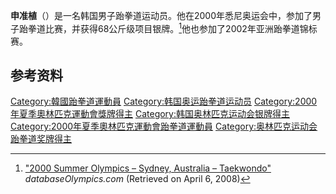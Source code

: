 {{Infobox sportsperson
| name           = 申准植
| sport          = [[跆拳道|跆拳道]]
| show-medals    = yes
| medaltemplates = 
{{MedalSilver| [[2000年夏季奥林匹克运动会|2000年 悉尼]]|[[2000年夏季奥林匹克运动会跆拳道比赛|68公斤]]}}
}}

'''申准植'''（{{bd|1980年|1月13日||}}）是一名韩国男子跆拳道运动员。他在2000年悉尼奥运会中，参加了男子跆拳道比赛，并获得68公斤级项目银牌。<ref name=db-ol-TKD2000>[http://www.databaseolympics.com/games/gamessport.htm?g=25&sp=TKD "2000 Summer Olympics – Sydney, Australia – Taekwondo"] {{webarchive|url=https://web.archive.org/web/20080823081100/http://www.databaseolympics.com/games/gamessport.htm?g=25&sp=TKD |date=2008-08-23 }} ''databaseOlympics.com'' (Retrieved on April 6, 2008)</ref>他也参加了2002年亚洲跆拳道锦标赛。

==参考资料==
{{reflist}}
{{DEFAULTSORT:Sin Joon-sik}}
[[Category:韓國跆拳道運動員|Category:韓國跆拳道運動員]]
[[Category:韩国奥运跆拳道运动员|Category:韩国奥运跆拳道运动员]]
[[Category:2000年夏季奧林匹克運動會獎牌得主|Category:2000年夏季奧林匹克運動會獎牌得主]]
[[Category:韩国奥林匹克运动会银牌得主|Category:韩国奥林匹克运动会银牌得主]]
[[Category:2000年夏季奧林匹克運動會跆拳道運動員|Category:2000年夏季奧林匹克運動會跆拳道運動員]]
[[Category:奥林匹克运动会跆拳道奖牌得主|Category:奥林匹克运动会跆拳道奖牌得主]]